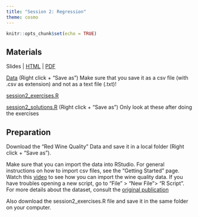 ```yaml
---
title: "Session 2: Regression"
theme: cosmo
---
```


```r
knitr::opts_chunk$set(echo = TRUE)
```
## Materials

Slides | [HTML](https://jmahieu.github.io/R-workshop/slides_session2.html) | [PDF](https://github.com/jmahieu/R-workshop/raw/main/slides/slides_session2.pdf)

[Data](https://raw.githubusercontent.com/jmahieu/R-workshop/main/data/winequality-red.csv) (Right click + "Save as") Make sure that you save it as a csv file (with .csv as extension) and not as a text file (.txt)!

[session2_exercises.R](https://raw.githubusercontent.com/jmahieu/R-workshop/main/session2_exercises.R)

[session2_solutions.R](https://raw.githubusercontent.com/jmahieu/R-workshop/main/session2_solutions.R) (Right click + "Save as") Only look at these after doing the exercises

  
## Preparation
Download the "Red Wine Quality" Data and save it in a local folder (Right click + "Save as"). 

Make sure that you can import the data into RStudio. For general instructions on how to import csv files, see the "Getting Started" page. Watch this [video](https://video.vu.nl/media/Importing+the+wine+quality+data+into+RStudio/1_ogskw7d1) to see how you can import the wine quality data. If you have troubles opening a new script, go to "File" > "New File"> "R Script". For more details about the dataset, consult the [original publication](https://www.sciencedirect.com/science/article/abs/pii/S0167923609001377?via%3Dihub)

Also download the session2_exercises.R file and save it in the same folder on your computer.
